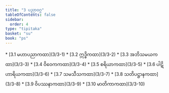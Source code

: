 ```yaml
---
title: "3 ပညာဝဂ္ဂ"
tableOfContents: false
sidebar:
  order: 4
type: "tipitaka"
basket: "su"
book: "ps"
---
```



<DynamicBreadcrumb />



<TableOfContents book="ps" section="3">
* [3.1 မဟာပညာကထာ](3/3-1)
* [3.2 ဣဒ္ဓိကထာ](3/3-2)
* [3.3 အဘိသမယကထာ](3/3-3)
* [3.4 ဝိဝေကကထာ](3/3-4)
* [3.5 စရိယာကထာ](3/3-5)
* [3.6 ပါဋိဟာရိယကထာ](3/3-6)
* [3.7 သမသီသကထာ](3/3-7)
* [3.8 သတိပဋ္ဌာနကထာ](3/3-8)
* [3.9 ဝိပဿနာကထာ](3/3-9)
* [3.10 မာတိကာကထာ](3/3-10)
</TableOfContents>